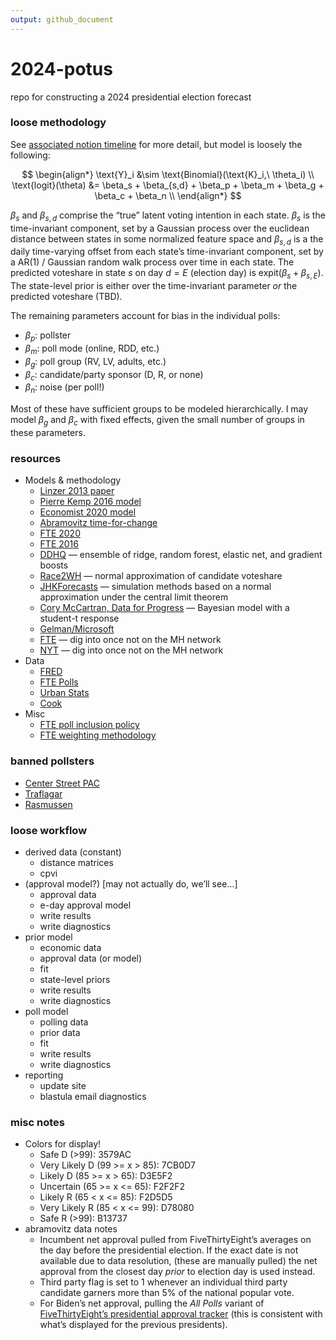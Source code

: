 ```yaml
---
output: github_document
---
```


# 2024-potus
repo for constructing a 2024 presidential election forecast

### loose methodology

See [associated notion timeline](https://www.notion.so/rafrieke/2024-Presidential-Election-90855891b84345e69edad0151ec02bdf) for more detail, but model is loosely the following:

$$
\begin{align*}
\text{Y}_i &\sim \text{Binomial}(\text{K}_i,\ \theta_i) \\
\text{logit}(\theta) &= \beta_s + \beta_{s,d} + \beta_p + \beta_m + \beta_g + \beta_c + \beta_n \\
\end{align*}
$$

$\beta_s$ and $\beta_{s,d}$ comprise the "true" latent voting intention in each state. $\beta_s$ is the time-invariant component, set by a Gaussian process over the euclidean distance between states in some normalized feature space and $\beta_{s,d}$ is a the daily time-varying offset from each state's time-invariant component, set by a AR(1) / Gaussian random walk process over time in each state. The predicted voteshare in state $s$ on day $d=E$ (election day) is $\text{expit}(\beta_s + \beta_{s,E})$. The state-level prior is either over the time-invariant parameter *or* the predicted voteshare (TBD). 

The remaining parameters account for bias in the individual polls:

* $\beta_p$: pollster
* $\beta_m$: poll mode (online, RDD, etc.)
* $\beta_g$: poll group (RV, LV, adults, etc.)
* $\beta_c$: candidate/party sponsor (D, R, or none)
* $\beta_n$: noise (per poll!)

Most of these have sufficient groups to be modeled hierarchically. I may model $\beta_g$ and $\beta_c$ with fixed effects, given the small number of groups in these parameters. 

### resources

* Models & methodology
  * [Linzer 2013 paper](https://votamatic.org/wp-content/uploads/2013/07/Linzer-JASA13.pdf)
  * [Pierre Kemp 2016 model](https://www.slate.com/features/pkremp_forecast/report.html)
  * [Economist 2020 model](https://github.com/TheEconomist/us-potus-model?tab=readme-ov-file)
  * [Abramovitz time-for-change](https://www.washingtonpost.com/blogs/ezra-klein/files/2012/08/abramowitz.pdf)
  * [FTE 2020](https://projects.fivethirtyeight.com/2020-election-forecast/)
  * [FTE 2016](https://projects.fivethirtyeight.com/2016-election-forecast/)
  * [DDHQ](https://forecast.decisiondeskhq.com/methodology) --- ensemble of ridge, random forest, elastic net, and gradient boosts
  * [Race2WH](https://twitter.com/loganr2wh/status/1575673680364859392) --- normal approximation of candidate voteshare
  * [JHKForecasts](https://projects.jhkforecasts.com/presidential-forecast/forecast_methodology) --- simulation methods based on a normal approximation under the central limit theorem
  * [Cory McCartran, Data for Progress](https://github.com/CoryMcCartan/midterms-22) --- Bayesian model with a student-t response
  * [Gelman/Microsoft](https://www.microsoft.com/en-us/research/wp-content/uploads/2016/04/forecasting-with-nonrepresentative-polls.pdf)
  * [FTE](https://fivethirtyeight.com/features/how-fivethirtyeights-2020-presidential-forecast-works-and-whats-different-because-of-covid-19/) --- dig into once not on the MH network
  * [NYT](https://www.nytimes.com/interactive/2016/upshot/presidential-polls-forecast.html) --- dig into once not on the MH network
* Data
  * [FRED](https://fred.stlouisfed.org/)
  * [FTE Polls](https://github.com/fivethirtyeight/data/tree/master/polls)
  * [Urban Stats](https://urbanstats.org/)
  * [Cook](https://www.cookpolitical.com/cook-pvi)
* Misc
  * [FTE poll inclusion policy](https://abcnews.go.com/538/538s-polls-policy-faqs/story?id=104489193)
  * [FTE weighting methodology](https://abcnews.go.com/538/polling-averages-work/story?id=104546697)

### banned pollsters

* [Center Street PAC](https://gelliottmorris.substack.com/p/the-gory-details-about-how-modern)
* [Traflagar](https://split-ticket.org/2022/09/19/whats-going-on-with-trafalgars-polls/)
* [Rasmussen](https://web.archive.org/web/20240308212818/https://www.washingtonpost.com/politics/2024/03/08/rasmussen-538-polling/)

### loose workflow

* derived data (constant)
  * distance matrices
  * cpvi
* (approval model?) [may not actually do, we'll see...]
  * approval data
  * e-day approval model
  * write results
  * write diagnostics
* prior model
  * economic data
  * approval data (or model)
  * fit
  * state-level priors
  * write results
  * write diagnostics
* poll model
  * polling data
  * prior data
  * fit
  * write results
  * write diagnostics
* reporting
  * update site
  * blastula email diagnostics

### misc notes

* Colors for display!
  * Safe D (>99): 3579AC
  * Very Likely D (99 >= x > 85): 7CB0D7
  * Likely D (85 >= x > 65): D3E5F2
  * Uncertain (65 >= x <= 65): F2F2F2
  * Likely R (65 < x <= 85): F2D5D5
  * Very Likely R (85 < x <= 99): D78080
  * Safe R (>99): B13737
* abramovitz data notes
  * Incumbent net approval pulled from FiveThirtyEight's averages on the day before the presidential election. If the exact date is not available due to data resolution, (these are manually pulled) the net approval from the closest day *prior* to election day is used instead.
  * Third party flag is set to 1 whenever an individual third party candidate garners more than 5% of the national popular vote.
  * For Biden's net approval, pulling the *All Polls* variant of [FiveThirtyEight's presidential approval tracker](https://projects.fivethirtyeight.com/biden-approval-rating/?cid=rrpromo) (this is consistent with what's displayed for the previous presidents).


